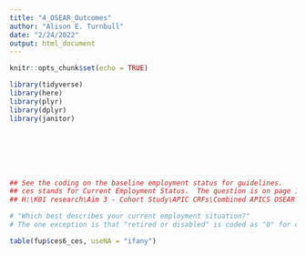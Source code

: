 ```yaml
---
title: "4_OSEAR_Outcomes"
author: "Alison E. Turnbull"
date: "2/24/2022"
output: html_document
---
```


```r
knitr::opts_chunk$set(echo = TRUE)
```

```r
library(tidyverse)
library(here)
library(plyr)
library(dplyr)
library(janitor)
```

```r

```

```r

```

```r

```

```r

```

```r

```

```r

```

```r
## See the coding on the baseline employment status for guidelines. 
## ces stands for Current Employment Status.  The question is on page 14 of 
## H:\K01 research\Aim 3 - Cohort Study\APIC CRFs\Combined APICS OSEAR Follow-up\APICS_6_months_followup_packet_7.25.2019.docx

# "Which best describes your current employment situation?"
# The one exception is that "retired or disabled" is coded as "0" for ces6_ces

table(fup$ces6_ces, useNA = "ifany")


```



